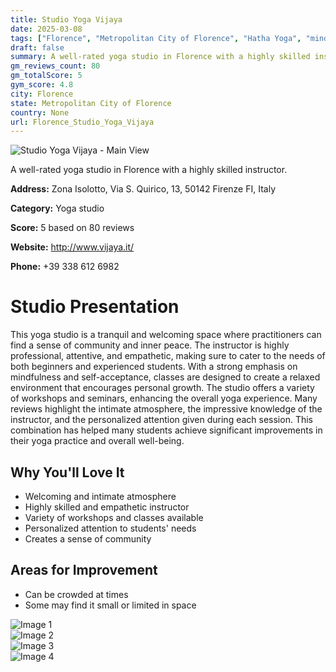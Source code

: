 ```yaml
---
title: Studio Yoga Vijaya
date: 2025-03-08
tags: ["Florence", "Metropolitan City of Florence", "Hatha Yoga", "mindfulness", "meditative", "intimate", "welcoming", "Florence"]  
draft: false
summary: A well-rated yoga studio in Florence with a highly skilled instructor.
gm_reviews_count: 80
gm_totalScore: 5
gym_score: 4.8
city: Florence
state: Metropolitan City of Florence
country: None
url: Florence_Studio_Yoga_Vijaya
---
```


<div className="aspect-[16/9] relative my-8">
  <img 
    src="https://lh5.googleusercontent.com/p/AF1QipPs-Lp3IKqsgBQSOS0DX_DUkGF_gHNWc7_Qo5Oy=w1920-h1080-k-no"
    alt="Studio Yoga Vijaya - Main View"
    className="object-cover absolute inset-0 w-full h-full rounded-lg"
  />
</div>

A well-rated yoga studio in Florence with a highly skilled instructor.

**Address:** Zona Isolotto, Via S. Quirico, 13, 50142 Firenze FI, Italy

**Category:** Yoga studio

**Score:** 5 based on 80 reviews

**Website:** http://www.vijaya.it/

**Phone:** +39 338 612 6982

# Studio Presentation

This yoga studio is a tranquil and welcoming space where practitioners can find a sense of community and inner peace. The instructor is highly professional, attentive, and empathetic, making sure to cater to the needs of both beginners and experienced students. With a strong emphasis on mindfulness and self-acceptance, classes are designed to create a relaxed environment that encourages personal growth. The studio offers a variety of workshops and seminars, enhancing the overall yoga experience. Many reviews highlight the intimate atmosphere, the impressive knowledge of the instructor, and the personalized attention given during each session. This combination has helped many students achieve significant improvements in their yoga practice and overall well-being.


## Why You'll Love It

- Welcoming and intimate atmosphere
- Highly skilled and empathetic instructor
- Variety of workshops and classes available
- Personalized attention to students' needs
- Creates a sense of community

## Areas for Improvement

- Can be crowded at times
- Some may find it small or limited in space

<div className="grid grid-cols-1 xl:grid-cols-2 gap-4 my-8">
<div className="aspect-[4/3] relative"><img src="https://lh5.googleusercontent.com/p/AF1QipOcToa-mqL3vRqvOSgaN_clbCkW2jolhuJQnbtf=w1920-h1080-k-no" alt="Image 1" className="object-cover absolute inset-0 w-full h-full rounded-lg" /></div>
<div className="aspect-[4/3] relative"><img src="https://lh5.googleusercontent.com/p/AF1QipMPkmR85KBcjikFbu8FbAv-6wxsp4vQRSjlSjxZ=w1920-h1080-k-no" alt="Image 2" className="object-cover absolute inset-0 w-full h-full rounded-lg" /></div>
<div className="aspect-[4/3] relative"><img src="https://lh5.googleusercontent.com/p/AF1QipPQ8DSk8QCseN_JmnKEPOUT9Oz5PZcrNzdHtj1H=w1920-h1080-k-no" alt="Image 3" className="object-cover absolute inset-0 w-full h-full rounded-lg" /></div>
<div className="aspect-[4/3] relative"><img src="https://lh5.googleusercontent.com/p/AF1QipOzvwySKi0mhGfdcx6EDSoqPxX-ije0KVNaqRRX=w1920-h1080-k-no" alt="Image 4" className="object-cover absolute inset-0 w-full h-full rounded-lg" /></div>
</div>